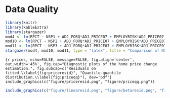\appendix

# Data Quality

```r
library(knitr)
library(kableExtra)
library(stargazer)
mod4 <- lm(RPCT ~ NSP1 + ADJ_FORQ*ADJ_PRICE07 + EMPLOYRISK*ADJ_PRICE07 + UNEMCHG + MEDHHI + ADJ_FORQ*DENSITY + TENURE + TENURE2 + OLD + VAP_B + VAP_H + VAP_H2 + VAP_A + VAP_W*WHITESOMECOL + EVANRATE + LDSRATE + PVI08, wide)
mod10 <- lm(RPCT ~ NSP2 + ADJ_FORQ*ADJ_PRICE07 + EMPLOYRISK*ADJ_PRICE07 + UNEMCHG + MEDHHI + ADJ_FORQ*DENSITY + TENURE + TENURE2 + OLD + VAP_B + VAP_H + VAP_H2 + VAP_A + VAP_W*WHITESOMECOL + EVANRATE + LDSRATE + PVI08, wide)
mod11 <- lm(RPCT ~ NSP3 + ADJ_FORQ*ADJ_PRICE07 + EMPLOYRISK*ADJ_PRICE07 + UNEMCHG + MEDHHI + ADJ_FORQ*DENSITY + TENURE + TENURE2 + OLD + VAP_B + VAP_H + VAP_H2 + VAP_A + VAP_W*WHITESOMECOL + EVANRATE + LDSRATE + PVI08, wide)
stargazer(mod4, mod10, mod11, type = "latex", title = "Comparison of NSP Effects", label = "tab:compnsp", df = F, align = T, report = "vc*", header = F, digits = 4, no.space = T, covariate.labels = c(NA, NA, NA, "2010 forelcosure rate", "Home price change `07--`10", "Labor risk", "Unemployment change `05--`10", "Median household income (000s)", "Population density", "Tenure in home", "Squared tenure", "65-and-up \\%", "Black \\%", "Hispanic \\%", "Hispanic \\% squared", "Asian \\%", "White \\%", "White: some college or less \\%", "Evangelical \\%", "L.D.S. \\%", "Cook PVI 2008", "Price change $\\times$ foreclosure rate", "Price change $\\times$ labor risk", "Foreclosure rate $\\times$ density", "White \\% $\\times$ some college or less"), dep.var.labels = "Republican vote percentage", column.sep.width = "1pt", model.numbers = F, column.labels = c("(4)", "(10)", "(11)"))
```

```{r prices, echo=FALSE, message=FALSE, fig.align='center', out.width='45%', fig.cap="Diagnostic plots of the home price change estimation.", fig.subcap=c("Residuals on fitted.\\label{fig:priceresid}", "Quantile-quantile distribution.\\label{fig:priceqq}"), dev='pdf'}
include_graphics(c("figure/priceresid.png", "figure/priceqq.png"))
```

```r
include_graphics(c("figure/linearesid.png", "figure/betaresid.png", "figure/lineartpresid.png", "figure/betatpresid.png"))
```

<!-- Here is where I entered my nomenclature-->
\nomenclature{FHA}{Federal Housing Authority}
\nomenclature{FHFA}{Federal Housing Finance Association}
\nomenclature{HERA}{Housing and Economic Recovery Act of 2008}
\nomenclature{HUD}{Department of Housing and Urban Development}
\nomenclature{MBS}{Mortgage-Backed Security}
\nomenclature{PVI}{Cook Partisan Voting Index}
\nomenclature{VTD}{Voting Tabulation District}
\nomenclature{NSP}{Neighborhood Stabilization Program}
